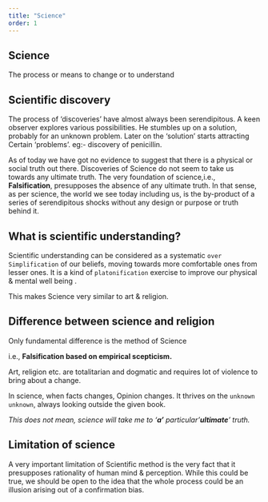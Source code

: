```yaml
---
title: "Science"
order: 1
---
```


::: callout-important
## Science

The process or means to change or to understand
:::

## Scientific discovery

The process of 'discoveries' have almost always been serendipitous. A keen observer explores various possibilities. He stumbles up on a solution, probably for an unknown problem. Later on the 'solution' starts attracting Certain 'problems'. eg:- discovery of penicillin.

As of today we have got no evidence to suggest that there is a physical or social truth out there. Discoveries of Science do not seem to take us towards any ultimate truth. The very foundation of science,i.e., **Falsification**, presupposes the absence of any ultimate truth. In that sense, as per science, the world we see today including us, is the by-product of a series of serendipitous shocks without any design or purpose or truth behind it.

## What is scientific understanding?

Scientific understanding can be considered as a systematic `over Simplification` of our beliefs, moving towards more comfortable ones from lesser ones. It is a kind of `platonification` exercise to improve our physical & mental well being .

This makes Science very similar to art & religion.

## Difference between science and religion

Only fundamental difference is the method of Science

i.e., **Falsification based on empirical scepticism.**

Art, religion etc. are totalitarian and dogmatic and requires lot of violence to bring about a change.

In science, when facts changes, Opinion changes. It thrives on the `unknown unknown`, always looking outside the given book.

*This does not mean, science will take me to '**a'** particular '**ultimate**' truth.*

## Limitation of science

A very important limitation of Scientific method is the very fact that it presupposes rationality of human mind & perception. While this could be true, we should be open to the idea that the whole process could be an illusion arising out of a confirmation bias.
